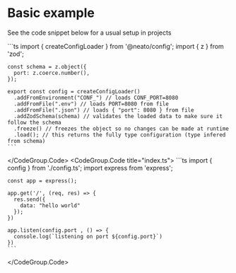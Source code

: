 # Basic example

See the code snippet below for a usual setup in projects

<CodeGroup>
  <CodeGroup.Code title="config.ts">
    ```ts
    import { createConfigLoader } from '@neato/config';
    import { z } from 'zod';

    const schema = z.object({
      port: z.coerce.number(),
    });

    export const config = createConfigLoader()
      .addFromEnvironment("CONF_") // loads CONF_PORT=8080
      .addFromFile(".env") // loads PORT=8080 from file
      .addFromFile(".json") // loads { "port": 8080 } from file
      .addZodSchema(schema) // validates the loaded data to make sure it follow the schema
      .freeze() // freezes the object so no changes can be made at runtime
      .load(); // this returns the fully type configuration (type infered from schema)
    ```
  </CodeGroup.Code>
  <CodeGroup.Code title="index.ts">
    ```ts
    import { config } from './config.ts';
    import express from 'express';

    const app = express();

    app.get('/', (req, res) => {
      res.send({
        data: "hello world"
      });
    })

    app.listen(config.port , () => {
      console.log(`listening on port ${config.port}`)
    })
    ```
  </CodeGroup.Code>
</CodeGroup>

